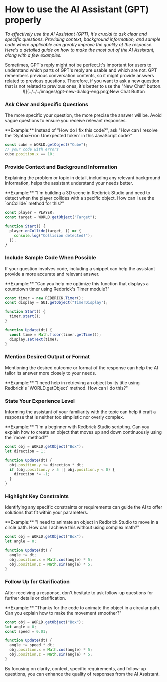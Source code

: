  
# How to use the AI Assistant (GPT) properly

_To effectively use the AI Assistant (GPT), it's crucial to ask clear and
specific questions. Providing context, background information, and sample code
where applicable can greatly improve the quality of the response. Here's a
detailed guide on how to make the most out of the AI Assistant, along with a
few examples:_

<Callout type="warning">
  Sometimes, GPT's reply might not be perfect.It's important for users to
  understand which parts of GPT's reply are usable and which are not.
</Callout>

<Callout type="warning">
  GPT remembers previous conversation contents, so it might provide answers related to previous questions.  
  Therefore, if you want to ask a new question that is not related to previous ones, it's better to use the "New Chat" button.  
  <br/>
  <center>![](../../../images/gpt-new-dialog-eng.png)New Chat Button</center>
</Callout>

<Steps>

### Ask Clear and Specific Questions

The more specific your question, the more precise the answer will be. Avoid vague questions to ensure you receive relevant responses.

<Callout> 
**Example:** Instead of "How do I fix this code?", ask "How can I resolve the `SyntaxError: Unexpected token` in this JavaScript code?"

```js
const cube = WORLD.getObject("Cube");
// your code with errors
cube.position.x == 10;
```

</Callout>

### Provide Context and Background Information

Explaining the problem or topic in detail, including any relevant background information, helps the assistant understand your needs better.

<Callout> 
   **Example:** "I'm building a 3D scene in Redbrick Studio and need to detect when the player collides with a specific object. How can I use the `onCollide` method for this?"

```js
const player = PLAYER;
const target = WORLD.getObject("Target");

function Start() {
  player.onCollide(target, () => {
    console.log("Collision detected!");
  });
}
```

</Callout>

### Include Sample Code When Possible

If your question involves code, including a snippet can help the assistant provide a more accurate and relevant answer.

<Callout> 
**Example:** "Can you help me optimize this function that displays a countdown timer using Redbrick's Timer module?"

```js
const timer = new REDBRICK.Timer();
const display = GUI.getObject("TimerDisplay");

function Start() {
  timer.start();
}

function Update(dt) {
  const time = Math.floor(timer.getTime());
  display.setText(time);
}
```

</Callout>

### Mention Desired Output or Format

Mentioning the desired outcome or format of the response can help the AI tailor its answer more closely to your needs.

<Callout> 
   **Example:** "I need help in retrieving an object by its title using Redbrick's `WORLD.getObject` method. How can I do this?"

</Callout>

### State Your Experience Level

Informing the assistant of your familiarity with the topic can help it craft a response that is neither too simplistic nor overly complex.

<Callout> 
   **Example:** "I'm a beginner with Redbrick Studio scripting. Can you explain how to create an object that moves up and down continuously using the `move` method?"

```js
const obj = WORLD.getObject("Box");
let direction = 1;

function Update(dt) {
  obj.position.y += direction * dt;
  if (obj.position.y > 5 || obj.position.y < 0) {
    direction *= -1;
  }
}
```

</Callout>

### Highlight Key Constraints

Identifying any specific constraints or requirements can guide the AI to offer solutions that fit within your parameters.

<Callout> 
   **Example:** "I need to animate an object in Redbrick Studio to move in a circle path. How can I achieve this without using complex math?"

```js
const obj = WORLD.getObject("Box");
let angle = 0;

function Update(dt) {
  angle += dt;
  obj.position.x = Math.cos(angle) * 5;
  obj.position.z = Math.sin(angle) * 5;
}
```

</Callout>

### Follow Up for Clarification

After receiving a response, don't hesitate to ask follow-up questions for further details or clarification.

<Callout> 
   **Example:** "Thanks for the code to animate the object in a circular path. Can you explain how to make the movement smoother?"

```js
const obj = WORLD.getObject("Box");
let angle = 0;
const speed = 0.01;

function Update(dt) {
  angle += speed * dt;
  obj.position.x = Math.cos(angle) * 5;
  obj.position.z = Math.sin(angle) * 5;
}
```

</Callout>

</Steps>

By focusing on clarity, context, specific requirements, and follow-up questions, you can enhance the quality of responses from the AI Assistant.
